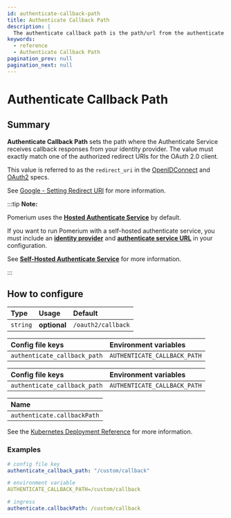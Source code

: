 ```yaml
---
id: authenticate-callback-path
title: Authenticate Callback Path
description: |
  The authenticate callback path is the path/url from the authenticate service that will receive the response from your identity provider.
keywords:
  - reference
  - Authenticate Callback Path
pagination_prev: null
pagination_next: null
---
```



# Authenticate Callback Path

## Summary

**Authenticate Callback Path** sets the path where the Authenticate Service receives callback responses from your identity provider. The value must exactly match one of the authorized redirect URIs for the OAuth 2.0 client.

This value is referred to as the `redirect_uri` in the [OpenIDConnect][oidc rfc] and [OAuth2][oauth2] specs.

See [Google - Setting Redirect URI](https://developers.google.com/identity/protocols/OpenIDConnect#setredirecturi) for more information.

[oidc rfc]: https://openid.net/specs/openid-connect-core-1_0.html#AuthRequest
[oauth2]: https://tools.ietf.org/html/rfc6749#section-3.1.2

:::tip **Note:**

Pomerium uses the [**Hosted Authenticate Service**](/docs/capabilities/hosted-authenticate-service) by default.

If you want to run Pomerium with a self-hosted authenticate service, you must include an [**identity provider**](/docs/identity-providers) and [**authenticate service URL**](/docs/reference/authenticate-service-url) in your configuration.

See [**Self-Hosted Authenticate Service**](/docs/capabilities/self-hosted-authenticate-service) for more information.

:::

## How to configure

| **Type** | **Usage**    | **Default**        |
| :------- | :----------- | :----------------- |
| `string` | **optional** | `/oauth2/callback` |

<Tabs>
<TabItem label="Core" value="Core">

| **Config file keys**         | **Environment variables**    |
| :--------------------------- | :--------------------------- |
| `authenticate_callback_path` | `AUTHENTICATE_CALLBACK_PATH` |

</TabItem>
<TabItem label="Enterprise" value="Enterprise">

| **Config file keys**         | **Environment variables**    |
| :--------------------------- | :--------------------------- |
| `authenticate_callback_path` | `AUTHENTICATE_CALLBACK_PATH` |

</TabItem>
<TabItem label="Kubernetes" value="Kubernetes">

| **Name**                    |
| :-------------------------- |
| `authenticate.callbackPath` |

See the [Kubernetes Deployment Reference](/docs/deploying/k8s/reference#authenticate) for more information.

</TabItem>
</Tabs>

### Examples

```yaml
# config file key
authenticate_callback_path: "/custom/callback"

# environment variable
AUTHENTICATE_CALLBACK_PATH=/custom/callback

# ingress
authenticate.callbackPath: /custom/callback
```
